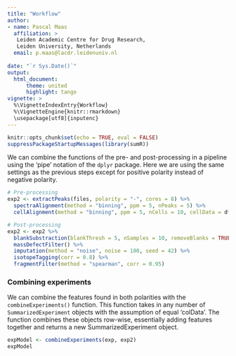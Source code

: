 ```yaml
---
title: "Workflow"
author:
- name: Pascal Maas
  affiliation: >
   Leiden Academic Centre for Drug Research, 
   Leiden University, Netherlands
  email: p.maas@lacdr.leidenuniv.nl
  
date: "`r Sys.Date()`"
output: 
  html_document:
      theme: united
      highlight: tango
vignette: >
  %\VignetteIndexEntry{Workflow}
  %\VignetteEngine{knitr::rmarkdown}
  \usepackage[utf8]{inputenc}
---
```


```r
knitr::opts_chunk$set(echo = TRUE, eval = FALSE)
suppressPackageStartupMessages(library(sumR))
```

We can combine the functions of the pre- and post-processing in a pipeline using the 'pipe' notation of the `dplyr` package. Here we are using the same settings as the previous steps except for positive polarity instead of negative polarity.

```r
# Pre-processing
exp2 <- extractPeaks(files, polarity = "-", cores = 8) %>%
  spectraAlignment(method = "binning", ppm = 5, nPeaks = 5) %>%
  cellAlignment(method = "binning", ppm = 5, nCells = 10, cellData = df, phenotype = "Treatment")

# Post-processing
exp2 <- exp2 %>%
  blankSubstraction(blankThresh = 5, nSamples = 10, removeBlanks = TRUE) %>%
  massDefectFilter() %>%
  imputation(method = "noise", noise = 100, seed = 42) %>%
  isotopeTagging(corr = 0.8) %>%
  fragmentFilter(method = "spearman", corr = 0.95)
```

### Combining experiments

We can combine the features found in both polarities with the `combineExperiments()` function. This function takes in any number of `SummarizedExperiment` objects with the assumption of equal 'colData'. The function combines these objects row-wise, essentially adding features together and returns a new SummarizedExperiment object.

```r
expModel <- combineExperiments(exp, exp2)
expModel
```
